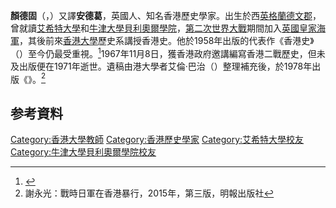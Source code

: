 '''顏德固'''（{{lang-en|George Beer Endacott}}，{{bd|1901年|2月28日|1971年|9月15日|}}）又譯'''安德葛'''，英國人、知名香港歷史學家。出生於西[[英格蘭|英格蘭]][[德文郡|德文郡]]，曾就讀[[艾希特大學|艾希特大學]]和[[牛津大學貝利奧爾學院|牛津大學貝利奧爾學院]]，[[第二次世界大戰|第二次世界大戰]]期間加入[[英國皇家海軍|英國皇家海軍]]，其後前來[[香港大學|香港大學]]歷史系講授香港史。他於1958年出版的代表作《香港史》（{{lang-en|''A history of Hong Kong''}}）至今仍最受重視。<ref name="周子峰2010">{{cite book|author=周子峰|title=圖解香港史: 遠古至一九四九年|url=https://books.google.com/books?id=7fQNAgAAQBAJ&pg=PR6|date=1 July 2010|publisher=中華書局(香港)出版有限公司|isbn=978-962-8930-93-7|pages=6–}}</ref>1967年11月8日，獲香港政府邀講編寫香港二戰歷史，但未及出版便在1971年逝世。遺稿由港大學者艾倫·巴治（{{lang-en|Alan Birch}}）整理補充後，於1978年出版《{{lang-en|''Hong Kong Eclipse''}}》。<ref>謝永光：戰時日軍在香港暴行，2015年，第三版，明報出版社</ref>

==参考資料==
{{reflist}}
{{DEFAULTSORT:Endacott, George Beer}}
[[Category:香港大學教師|Category:香港大學教師]]
[[Category:香港歷史學家|Category:香港歷史學家]]
[[Category:艾希特大學校友|Category:艾希特大學校友]]
[[Category:牛津大學貝利奧爾學院校友|Category:牛津大學貝利奧爾學院校友]]